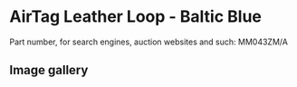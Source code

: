 
# AirTag Leather Loop - Baltic Blue

Part number, for search engines, auction websites and such: MM043ZM/A

## Image gallery

<div style={{ width: "768px" }}>
  <GalleryComponent
    images={[
      {
        original: "/everysource/MM043.png",
        thumbnail: "/everypreview/MM043.png",
      }
    ]}
  />
</div>